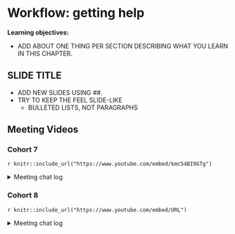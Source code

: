 # Workflow: getting help

**Learning objectives:**

- ADD ABOUT ONE THING PER SECTION DESCRIBING WHAT YOU LEARN IN THIS CHAPTER.

## SLIDE TITLE

- ADD NEW SLIDES USING ##. 
- TRY TO KEEP THE FEEL SLIDE-LIKE
  - BULLETED LISTS, NOT PARAGRAPHS

## Meeting Videos

### Cohort 7

`r knitr::include_url("https://www.youtube.com/embed/kmc54BI9GTg")`

<details>
  <summary> Meeting chat log </summary>
```
00:27:53	Oluwafemi Oyedele:	https://www.youtube.com/watch?v=5gqksthQ0cM
00:43:48	Oluwafemi Oyedele:	#TidyTuesday
```
</details>

### Cohort 8

`r knitr::include_url("https://www.youtube.com/embed/URL")`

<details>
  <summary> Meeting chat log </summary>
```
LOG
```
</details>
